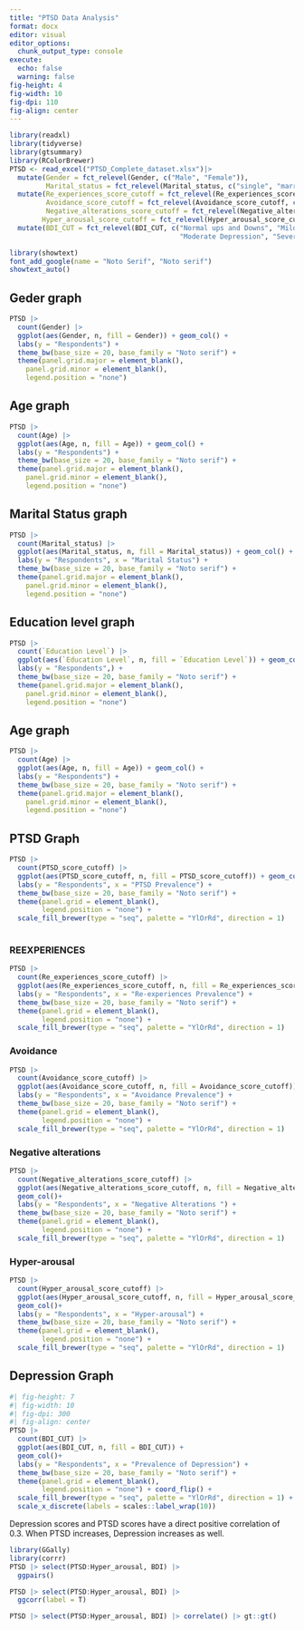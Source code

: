 ```yaml
---
title: "PTSD Data Analysis"
format: docx
editor: visual
editor_options: 
  chunk_output_type: console
execute: 
  echo: false
  warning: false
fig-height: 4
fig-width: 10
fig-dpi: 110
fig-align: center
---
```


```r
library(readxl)
library(tidyverse)
library(gtsummary)
library(RColorBrewer)
PTSD <- read_excel("PTSD_Complete_dataset.xlsx")|> 
  mutate(Gender = fct_relevel(Gender, c("Male", "Female")),
         Marital_status = fct_relevel(Marital_status, c("single", "married", "widow or widower")))|> 
  mutate(Re_experiences_score_cutoff = fct_relevel(Re_experiences_score_cutoff, c("A little bit", "Moderately","Quite a bit", "Extremely")),
         Avoidance_score_cutoff = fct_relevel(Avoidance_score_cutoff, c("Not at all","A little bit", "Moderately","Quite a bit" ,"Extremely")),
         Negative_alterations_score_cutoff = fct_relevel(Negative_alterations_score_cutoff, c("Not at all","A little bit", "Moderately", "Quite a bit","Extremely")),
        Hyper_arousal_score_cutoff = fct_relevel(Hyper_arousal_score_cutoff,c("A little bit", "Moderately", "Quite a bit","Extremely"))) |> 
  mutate(BDI_CUT = fct_relevel(BDI_CUT, c("Normal ups and Downs", "Mild Mood Disturbance","Borderline Clinical Depression",
                                          "Moderate Depression", "Severe Depression","Extreme Depression" )))

library(showtext)
font_add_google(name = "Noto Serif", "Noto serif")
showtext_auto()
```

## Geder graph

```r
PTSD |> 
  count(Gender) |> 
  ggplot(aes(Gender, n, fill = Gender)) + geom_col() +
  labs(y = "Respondents") +
  theme_bw(base_size = 20, base_family = "Noto serif") +
  theme(panel.grid.major = element_blank(),
    panel.grid.minor = element_blank(),
    legend.position = "none")
```

## Age graph

```r
PTSD |> 
  count(Age) |> 
  ggplot(aes(Age, n, fill = Age)) + geom_col() +
  labs(y = "Respondents") +
  theme_bw(base_size = 20, base_family = "Noto serif") +
  theme(panel.grid.major = element_blank(),
    panel.grid.minor = element_blank(),
    legend.position = "none")
```

## Marital Status graph

```r
PTSD |> 
  count(Marital_status) |> 
  ggplot(aes(Marital_status, n, fill = Marital_status)) + geom_col() +
  labs(y = "Respondents", x = "Marital Status") +
  theme_bw(base_size = 20, base_family = "Noto serif") +
  theme(panel.grid.major = element_blank(),
    panel.grid.minor = element_blank(),
    legend.position = "none")
```

## Education level graph

```r
PTSD |> 
  count(`Education Level`) |> 
  ggplot(aes(`Education Level`, n, fill = `Education Level`)) + geom_col() +
  labs(y = "Respondents",) +
  theme_bw(base_size = 20, base_family = "Noto serif") +
  theme(panel.grid.major = element_blank(),
    panel.grid.minor = element_blank(),
    legend.position = "none")
```

## Age graph

```r
PTSD |> 
  count(Age) |> 
  ggplot(aes(Age, n, fill = Age)) + geom_col() +
  labs(y = "Respondents") +
  theme_bw(base_size = 20, base_family = "Noto serif") +
  theme(panel.grid.major = element_blank(),
    panel.grid.minor = element_blank(),
    legend.position = "none")
```


## PTSD Graph

```r
PTSD |> 
  count(PTSD_score_cutoff) |> 
  ggplot(aes(PTSD_score_cutoff, n, fill = PTSD_score_cutoff)) + geom_col()+
  labs(y = "Respondents", x = "PTSD Prevalence") +
  theme_bw(base_size = 20, base_family = "Noto serif") +
  theme(panel.grid = element_blank(),
        legend.position = "none") +
  scale_fill_brewer(type = "seq", palette = "YlOrRd", direction = 1)
  
```

### REEXPERIENCES

```r
PTSD |> 
  count(Re_experiences_score_cutoff) |> 
  ggplot(aes(Re_experiences_score_cutoff, n, fill = Re_experiences_score_cutoff)) + geom_col()+
  labs(y = "Respondents", x = "Re-experiences Prevalence") +
  theme_bw(base_size = 20, base_family = "Noto serif") +
  theme(panel.grid = element_blank(),
        legend.position = "none") +
  scale_fill_brewer(type = "seq", palette = "YlOrRd", direction = 1)
```

### Avoidance

```r
PTSD |> 
  count(Avoidance_score_cutoff) |> 
  ggplot(aes(Avoidance_score_cutoff, n, fill = Avoidance_score_cutoff)) + geom_col()+
  labs(y = "Respondents", x = "Avoidance Prevalence") +
  theme_bw(base_size = 20, base_family = "Noto serif") +
  theme(panel.grid = element_blank(),
        legend.position = "none") +
  scale_fill_brewer(type = "seq", palette = "YlOrRd", direction = 1)
```

### Negative alterations

```r
PTSD |> 
  count(Negative_alterations_score_cutoff) |> 
  ggplot(aes(Negative_alterations_score_cutoff, n, fill = Negative_alterations_score_cutoff)) +
  geom_col()+
  labs(y = "Respondents", x = "Negative Alterations ") +
  theme_bw(base_size = 20, base_family = "Noto serif") +
  theme(panel.grid = element_blank(),
        legend.position = "none") +
  scale_fill_brewer(type = "seq", palette = "YlOrRd", direction = 1)
```

### Hyper-arousal

```r
PTSD |> 
  count(Hyper_arousal_score_cutoff) |> 
  ggplot(aes(Hyper_arousal_score_cutoff, n, fill = Hyper_arousal_score_cutoff)) +
  geom_col()+
  labs(y = "Respondents", x = "Hyper-arousal") +
  theme_bw(base_size = 20, base_family = "Noto serif") +
  theme(panel.grid = element_blank(),
        legend.position = "none") +
  scale_fill_brewer(type = "seq", palette = "YlOrRd", direction = 1)
```

## Depression Graph

```r
#| fig-height: 7 
#| fig-width: 10
#| fig-dpi: 300
#| fig-align: center
PTSD |> 
  count(BDI_CUT) |> 
  ggplot(aes(BDI_CUT, n, fill = BDI_CUT)) +
  geom_col()+
  labs(y = "Respondents", x = "Prevalence of Depression") +
  theme_bw(base_size = 20, base_family = "Noto serif") +
  theme(panel.grid = element_blank(),
        legend.position = "none") + coord_flip() +
  scale_fill_brewer(type = "seq", palette = "YlOrRd", direction = 1) +
  scale_x_discrete(labels = scales::label_wrap(10))
```


Depression scores and PTSD scores have a direct positive correlation of 0.3. When PTSD increases, Depression increases as well.

```r
library(GGally)
library(corrr)
PTSD |> select(PTSD:Hyper_arousal, BDI) |> 
  ggpairs()

PTSD |> select(PTSD:Hyper_arousal, BDI) |> 
  ggcorr(label = T)

PTSD |> select(PTSD:Hyper_arousal, BDI) |> correlate() |> gt::gt()

```
